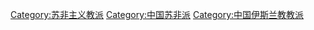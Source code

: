 [[Category:苏非主义教派|Category:苏非主义教派]]
[[Category:中国苏非派|Category:中国苏非派]]
[[Category:中国伊斯兰教教派|Category:中国伊斯兰教教派]]